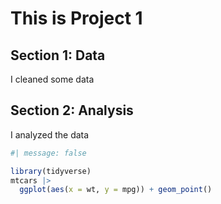 # This is Project 1

## Section 1: Data

I cleaned some data

## Section 2: Analysis

I analyzed the data
```r
#| message: false

library(tidyverse)
mtcars |>
  ggplot(aes(x = wt, y = mpg)) + geom_point()
```